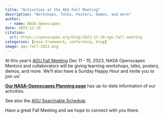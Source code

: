 ```yaml
---
title: "Activities at the AGU Fall Meeting"
description: "Workshops, Talks, Posters, Demos, and more"
author:
  - name: NASA Openscapes
date: 2023-12-10
citation: 
  url: https://openscapes.org/blog/2023-12-10-agu-fall-meeting
categories: [nasa-framework, conference, blog]
image: agu-fall-2023.png
---
```


At this year's [AGU Fall Meeting](https://www.agu.org/fall-meeting) Dec 11 - 15, 2023, NASA Openscapes Mentors and collaborators will be giving learning workshops, talks, posters, demos, and more. We'll also have a Sunday Happy Hour and invite you to join us!

[**Our NASA-Openscapes Planning page**](https://nasa-openscapes.github.io/2023-planning-agu/) has up-to-date information of our activities.


See also the [AGU Searchable Schedule](https://agu.confex.com/agu/fm23/meetingapp.cgi/Home/0). 

Have a great Fall Meeting and we hope to connect with you there.

